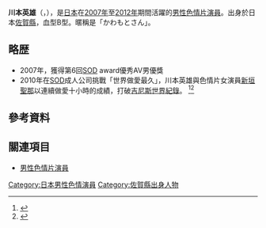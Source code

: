 '''川本英雄'''（{{lang-ja|かわもと ひでお}}，{{bd|1979年|7月9日|||CH川}}），是[[日本|日本]]在[[2007年|2007年]]至[[2012年|2012年]]期間活躍的[[男性色情片演員|男性色情片演員]]。出身於日本[[佐賀縣|佐賀縣]]，血型B型。暱稱是「かわもとさん」。

== 略歴 ==
* 2007年，獲得第6回[[SOD|SOD]] award優秀AV男優獎
*2010年在[[Soft_On_Demand|SOD]]成人公司挑戰「世界做愛最久」，川本英雄與色情片女演員[[新垣聖那|新垣聖那]]以連續做愛十小時的成績，打破[[吉尼斯世界紀錄|吉尼斯世界紀錄]]。 <ref>{{cite web|title=日AV男女挑戰最長做愛　10小時破紀錄！|url=http://www.nownews.com/2010/04/13/545-2590940.htm|publisher=[http://www.nownews.com/ 今日新聞網]|date=2010-04-13|accessdate=2011-01-06|archive-date=2011-07-20|archive-url=https://web.archive.org/web/20110720074900/http://www.nownews.com/2010/04/13/545-2590940.htm|dead-url=no}}</ref><ref>{{cite web|title=勇者 - 川本英雄|url=http://avno1.com/?action-channel-name-viewblogitem-itemid-4193|author=一劍浣春秋|publisher=[http://avno1.com/ avno1.com]|date=2010-04-13|accessdate=2011-01-06|archive-url=https://web.archive.org/web/20100818044146/http://avno1.com/?action-channel-name-viewblogitem-itemid-4193|archive-date=2010-08-18|dead-url=yes}}</ref>

== 參考資料 ==
<references/>

== 關連項目 ==
* [[男性色情片演員|男性色情片演員]]

{{DEFAULTSORT:Aragaki Sena}}
[[Category:日本男性色情演員|Category:日本男性色情演員]]
[[Category:佐賀縣出身人物|Category:佐賀縣出身人物]]


{{Pornstar-stub}}